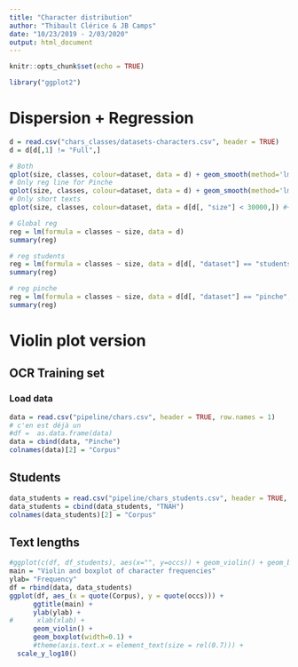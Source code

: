 ```yaml
---
title: "Character distribution"
author: "Thibault Clérice & JB Camps"
date: "10/23/2019 - 2/03/2020"
output: html_document
---
```


```r
knitr::opts_chunk$set(echo = TRUE)
```

```r
library("ggplot2")
```


# Dispersion + Regression

```r
d = read.csv("chars_classes/datasets-characters.csv", header = TRUE)
d = d[d[,1] != "Full",]

# Both
qplot(size, classes, colour=dataset, data = d) + geom_smooth(method='lm', formula= y~x)
# Only reg line for Pinche
qplot(size, classes, colour=dataset, data = d) + geom_smooth(method='lm', formula= y~x, data = d[ d[, "dataset"] ==  "pinche",])
# Only short texts
qplot(size, classes, colour=dataset, data = d[d[, "size"] < 30000,]) #+ geom_smooth(method='lm', formula= y~x)

# Global reg
reg = lm(formula = classes ~ size, data = d)
summary(reg)

# reg students
reg = lm(formula = classes ~ size, data = d[d[, "dataset"] == "students", ])
summary(reg)

# reg pinche
reg = lm(formula = classes ~ size, data = d[d[, "dataset"] == "pinche", ])
summary(reg)

```


# Violin plot version

## OCR Training set

### Load data

```r
data = read.csv("pipeline/chars.csv", header = TRUE, row.names = 1)
# c'en est déjà un
#df =  as.data.frame(data)
data = cbind(data, "Pinche")
colnames(data)[2] = "Corpus"
```

## Students

```r
data_students = read.csv("pipeline/chars_students.csv", header = TRUE, row.names = 1)
data_students = cbind(data_students, "TNAH")
colnames(data_students)[2] = "Corpus"
```

## Text lengths

```r
#ggplot(c(df, df_students), aes(x="", y=occs)) + geom_violin() + geom_boxplot(width=0.2) + ylab("Characters with this count") + xlab("Est. count of characters in the TNAH Dataset") + scale_y_log10()
main = "Violin and boxplot of character frequencies"
ylab= "Frequency"
df = rbind(data, data_students)
ggplot(df, aes_(x = quote(Corpus), y = quote(occs))) +
      ggtitle(main) +
      ylab(ylab) +
#      xlab(xlab) +
      geom_violin() + 
      geom_boxplot(width=0.1) +
      #theme(axis.text.x = element_text(size = rel(0.7))) +
  scale_y_log10()
```
